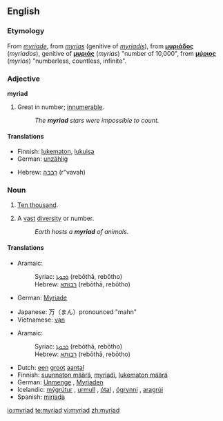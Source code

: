 {{wikipedia}}
==English==

===Etymology===
From {{MF.}} ''[[myriade]]'', from {{LL.}} ''[[myrias]]'' (genitive of ''[[myriadis]]''), from {{AGr.}} '''[[μυριάδος]]''' (''myriados''), genitive of '''[[μυριάς]]''' (''myrias'') "number of 10,000", from '''[[μύριος]]''' (''myrios'') "numberless, countless, infinite".

===Adjective===
'''myriad'''

# Great in number; [[innumerable]].
#: ''The '''myriad''' stars were impossible to count.''

====Translations====
{{trans-top|great in number}}
*Finnish: [[lukematon]], [[lukuisa]]
*German: [[unzählig]]
{{trans-mid}}
*Hebrew: [[רבבה]] (r"vavah) {{f}}
{{trans-bottom}}

===Noun===
{{en-noun}}

# {{archaic}} [[ten thousand|Ten thousand]].
# A [[vast]] [[diversity]] or number.
#: ''Earth hosts a '''myriad''' of animals.''

====Translations====
{{trans-top|ten thousand}}
*Aramaic:
*:Syriac: [[ܪܒܘܬܐ]] (rebōthā, rebōtho) {{f}}
*:Hebrew: [[רבותא]] (rebōthā, rebōtho) {{f}}
*German: [[Myriade]] {{f}}
{{trans-mid}}
*Japanese: 万（まん）pronounced "mahn"
*Vietnamese: [[vạn]]
{{trans-bottom}}

{{trans-top|a vast diversity or number}}
*Aramaic:
*:Syriac: [[ܪܒܘܬܐ]] (rebōthā, rebōtho) {{f}}
*:Hebrew: [[רבותא]] (rebōthā, rebōtho) {{f}}
{{trans-mid}}
*Dutch: [[een]] [[groot]] [[aantal]]
*Finnish: [[suunnaton määrä]], [[myriadi]], [[lukematon määrä]]
*German: [[Unmenge]] {{f}}, [[Myriaden]] {{fpl}}
*Icelandic: [[mýgrútur]] {{m}}, [[urmull]] {{f}}, [[ótal]] {{n}}, [[ógrynni]] {{n}}, [[aragrúi]] {{m}}
*Spanish: [[miríada]] {{f}}
{{trans-bottom}}

[[io:myriad]]
[[te:myriad]]
[[vi:myriad]]
[[zh:myriad]]